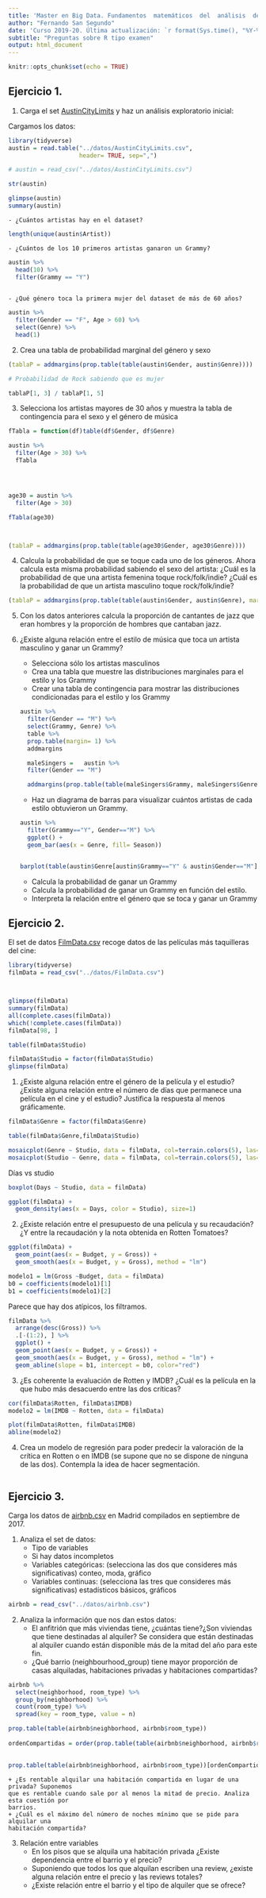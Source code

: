 ```yaml
---
title: 'Master en Big Data. Fundamentos  matemáticos  del  análisis  de  datos.' 
author: "Fernando San Segundo"
date: 'Curso 2019-20. Última actualización: `r format(Sys.time(), "%Y-%m-%d")`'
subtitle: "Preguntas sobre R tipo examen"
output: html_document
---
```


```r
knitr::opts_chunk$set(echo = TRUE)
```

## Ejercicio 1. 

1. Carga el set [AustinCityLimits](https://raw.githubusercontent.com/fernandosansegundo/MBDFME/master/datos/AustinCityLimits.csv) y haz un análisis exploratorio inicial:

Cargamos los datos:
```r
library(tidyverse)
austin = read.table("../datos/AustinCityLimits.csv", 
                    header= TRUE, sep=",")

# austin = read_csv("../datos/AustinCityLimits.csv")
```

```r
str(austin)
```


```r
glimpse(austin)
summary(austin)
```



    - ¿Cuántos artistas hay en el dataset?
    
```r
length(unique(austin$Artist))
```
    
    
    
    - ¿Cuántos de los 10 primeros artistas ganaron un Grammy?
    
    
```r
austin %>% 
  head(10) %>% 
  filter(Grammy == "Y")
  
```
    
    - ¿Qué género toca la primera mujer del dataset de más de 60 años?
    
    
```r
austin %>% 
  filter(Gender == "F", Age > 60) %>% 
  select(Genre) %>% 
  head(1)
```
    

2. Crea una tabla de probabilidad marginal del género y sexo


```r
(tablaP = addmargins(prop.table(table(austin$Gender, austin$Genre))))

# Probabilidad de Rock sabiendo que es mujer

tablaP[1, 3] / tablaP[1, 5]

```


3. Selecciona los artistas mayores de 30 años y muestra la tabla de contingencia para el sexo y el género de música


```r
fTabla = function(df)table(df$Gender, df$Genre)

austin %>% 
  filter(Age > 30) %>%
  fTabla




age30 = austin %>% 
  filter(Age > 30)

fTabla(age30)



(tablaP = addmargins(prop.table(table(age30$Gender, age30$Genre))))

```



4. Calcula la probabilidad de que se toque cada uno de los géneros. Ahora calcula esta misma probabilidad sabiendo el sexo del artista: ¿Cuál es la probabilidad de que una artista femenina toque rock/folk/indie? ¿Cuál es la probabilidad de que un artista masculino toque rock/folk/indie?

```r
(tablaP = addmargins(prop.table(table(austin$Gender, austin$Genre), margin = 2)))

```




5. Con los datos anteriores calcula la proporción de cantantes de jazz que eran hombres y la proporción de hombres que cantaban jazz.

6. ¿Existe alguna relación entre el estilo de música que toca un artista masculino y ganar un Grammy?
    - Selecciona sólo los artistas masculinos
    - Crea una tabla que muestre las distribuciones marginales para el estilo y los Grammy
    - Crear una tabla de contingencia para mostrar las distribuciones condicionadas para el estilo y los Grammy
    
    ```r
    austin %>% 
      filter(Gender == "M") %>% 
      select(Grammy, Genre) %>% 
      table %>% 
      prop.table(margin= 1) %>% 
      addmargins

      maleSingers =   austin %>% 
      filter(Gender == "M")

      addmargins(prop.table(table(maleSingers$Grammy, maleSingers$Genre)))

    ```

    - Haz un diagrama de barras para visualizar cuántos artistas de cada estilo obtuvieron un Grammy.
    ```r
    austin %>% 
      filter(Grammy=="Y", Gender=="M") %>% 
      ggplot() + 
      geom_bar(aes(x = Genre, fill= Season))
    
    
    barplot(table(austin$Genre[austin$Grammy=="Y" & austin$Gender=="M"]), cex.names = 0.5)
    ```

    - Calcula la probabilidad de ganar un Grammy
    - Calcula la probabilidad de ganar un Grammy en función del estilo.
    - Interpreta la relación entre el género que se toca y ganar un Grammy




## Ejercicio 2.

El set de datos [FilmData.csv](https://raw.githubusercontent.com/fernandosansegundo/MBDFME/master/datos/FilmData.csv)  recoge datos de las películas más taquilleras del cine:

```r
library(tidyverse)
filmData = read_csv("../datos/FilmData.csv")



glimpse(filmData)
summary(filmData)
all(complete.cases(filmData))
which(!complete.cases(filmData))
filmData[98, ]


```



```r
table(filmData$Studio)

filmData$Studio = factor(filmData$Studio)
glimpse(filmData)
```


  
1. ¿Existe alguna relación entre el género de la película y el estudio? ¿Existe alguna relación entre el número de días que permanece una película en el cine y el estudio? Justifica la respuesta al menos gráficamente. 

```r
filmData$Genre = factor(filmData$Genre)

table(filmData$Genre,filmData$Studio)

mosaicplot(Genre ~ Studio, data = filmData, col=terrain.colors(5), las=1)
mosaicplot(Studio ~ Genre, data = filmData, col=terrain.colors(5), las=1)
```

Días vs studio

```r
boxplot(Days ~ Studio, data = filmData)
```


```r


ggplot(filmData) + 
  geom_density(aes(x = Days, color = Studio), size=1)

```




2. ¿Existe relación entre el presupuesto de una película y su recaudación? ¿Y entre la recaudación y la nota obtenida en Rotten Tomatoes?

```r
ggplot(filmData) + 
  geom_point(aes(x = Budget, y = Gross)) + 
  geom_smooth(aes(x = Budget, y = Gross), method = "lm")

modelo1 = lm(Gross ~Budget, data = filmData)
b0 = coefficients(modelo1)[1]
b1 = coefficients(modelo1)[2]

```

Parece que hay dos atípicos, los filtramos.


```r
filmData %>% 
  arrange(desc(Gross)) %>% 
  .[-(1:2), ] %>% 
  ggplot() + 
  geom_point(aes(x = Budget, y = Gross)) + 
  geom_smooth(aes(x = Budget, y = Gross), method = "lm") + 
  geom_abline(slope = b1, intercept = b0, color="red")
```





3. ¿Es coherente la evaluación de Rotten y IMDB? ¿Cuál es la película en la que hubo más desacuerdo entre las dos críticas?

```r

cor(filmData$Rotten, filmData$IMDB)
modelo2 = lm(IMDB ~ Rotten, data = filmData)

plot(filmData$Rotten, filmData$IMDB) 
abline(modelo2)
```


4. Crea un modelo de regresión para poder predecir la valoración de la crítica en Rotten o en IMDB (se supone que no se dispone de ninguna de las dos). Contempla la idea de hacer segmentación.

```r

```




## Ejercicio 3.

Carga los datos de [airbnb.csv](https://raw.githubusercontent.com/fernandosansegundo/MBDFME/master/datos/airbnb.csv) en Madrid compilados en septiembre de 2017.

1. Analiza el set de datos:
    + Tipo de variables
    + Si hay datos incompletos
    + Variables categóricas: (selecciona las dos que consideres más significativas) conteo,
    moda, gráfico
    + Variables continuas: (selecciona las tres que consideres más significativas) estadísticos
    básicos, gráficos
    
```r
airbnb = read_csv("../datos/airbnb.csv")
```
     
    
    

2. Analiza la información que nos dan estos datos:
    + El anfitrión que más viviendas tiene, ¿cuántas tiene?¿Son viviendas que tiene destinadas
    al alquiler? Se considera que están destinadas al alquiler cuando están disponible más
    de la mitad del año para este fin.
    + ¿Qué barrio (neighbourhood_group) tiene mayor proporción de casas alquiladas,
    habitaciones privadas y habitaciones compartidas?
    
```r
airbnb %>% 
  select(neighborhood, room_type) %>% 
  group_by(neighborhood) %>% 
  count(room_type) %>% 
  spread(key = room_type, value = n)

prop.table(table(airbnb$neighborhood, airbnb$room_type))
  
ordenCompartidas = order(prop.table(table(airbnb$neighborhood, airbnb$room_type))[,3], decreasing = T)  
  

prop.table(table(airbnb$neighborhood, airbnb$room_type))[ordenCompartidas, ]
```
    
    
    
    
    
    + ¿Es rentable alquilar una habitación compartida en lugar de una privada? Suponemos
    que es rentable cuando sale por al menos la mitad de precio. Analiza esta cuestión por
    barrios.
    + ¿Cuál es el máximo del número de noches mínimo que se pide para alquilar una
    habitación compartida?

3. Relación entre variables
    + En los pisos que se alquila una habitación privada ¿Existe dependencia entre el barrio y
    el precio?
    + Suponiendo que todos los que alquilan escriben una review, ¿existe alguna relación
    entre el precio y las reviews totales?
    + ¿Existe relación entre el barrio y el tipo de alquiler que se ofrece?


